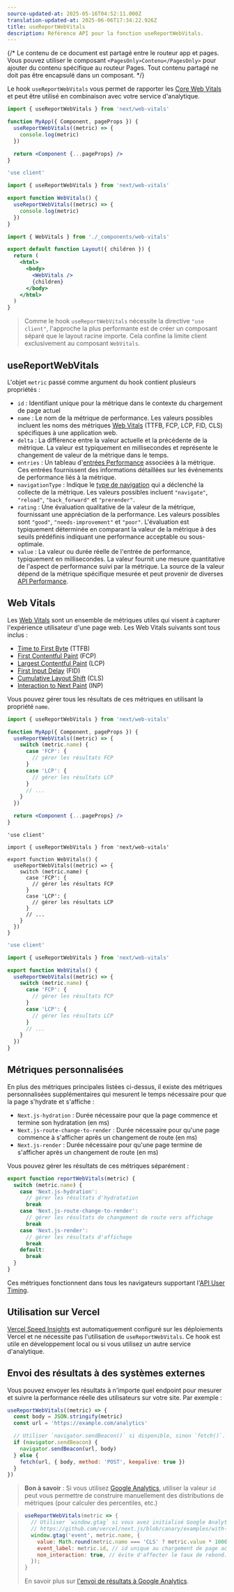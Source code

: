 ```yaml
---
source-updated-at: 2025-05-16T04:52:11.000Z
translation-updated-at: 2025-06-06T17:34:22.926Z
title: useReportWebVitals
description: Référence API pour la fonction useReportWebVitals.
---
```


{/* Le contenu de ce document est partagé entre le routeur app et pages. Vous pouvez utiliser le composant `<PagesOnly>Contenu</PagesOnly>` pour ajouter du contenu spécifique au routeur Pages. Tout contenu partagé ne doit pas être encapsulé dans un composant. */}

Le hook `useReportWebVitals` vous permet de rapporter les [Core Web Vitals](https://web.dev/vitals/) et peut être utilisé en combinaison avec votre service d'analytique.

<PagesOnly>

```jsx filename="pages/_app.js"
import { useReportWebVitals } from 'next/web-vitals'

function MyApp({ Component, pageProps }) {
  useReportWebVitals((metric) => {
    console.log(metric)
  })

  return <Component {...pageProps} />
}
```

</PagesOnly>

<AppOnly>

```jsx filename="app/_components/web-vitals.js"
'use client'

import { useReportWebVitals } from 'next/web-vitals'

export function WebVitals() {
  useReportWebVitals((metric) => {
    console.log(metric)
  })
}
```

```jsx filename="app/layout.js"
import { WebVitals } from './_components/web-vitals'

export default function Layout({ children }) {
  return (
    <html>
      <body>
        <WebVitals />
        {children}
      </body>
    </html>
  )
}
```

> Comme le hook `useReportWebVitals` nécessite la directive `"use client"`, l'approche la plus performante est de créer un composant séparé que le layout racine importe. Cela confine la limite client exclusivement au composant `WebVitals`.

</AppOnly>

## useReportWebVitals

L'objet `metric` passé comme argument du hook contient plusieurs propriétés :

- `id` : Identifiant unique pour la métrique dans le contexte du chargement de page actuel
- `name` : Le nom de la métrique de performance. Les valeurs possibles incluent les noms des métriques [Web Vitals](#web-vitals) (TTFB, FCP, LCP, FID, CLS) spécifiques à une application web.
- `delta` : La différence entre la valeur actuelle et la précédente de la métrique. La valeur est typiquement en millisecondes et représente le changement de valeur de la métrique dans le temps.
- `entries` : Un tableau d'[entrées Performance](https://developer.mozilla.org/docs/Web/API/PerformanceEntry) associées à la métrique. Ces entrées fournissent des informations détaillées sur les événements de performance liés à la métrique.
- `navigationType` : Indique le [type de navigation](https://developer.mozilla.org/docs/Web/API/PerformanceNavigationTiming/type) qui a déclenché la collecte de la métrique. Les valeurs possibles incluent `"navigate"`, `"reload"`, `"back_forward"` et `"prerender"`.
- `rating` : Une évaluation qualitative de la valeur de la métrique, fournissant une appréciation de la performance. Les valeurs possibles sont `"good"`, `"needs-improvement"` et `"poor"`. L'évaluation est typiquement déterminée en comparant la valeur de la métrique à des seuils prédéfinis indiquant une performance acceptable ou sous-optimale.
- `value` : La valeur ou durée réelle de l'entrée de performance, typiquement en millisecondes. La valeur fournit une mesure quantitative de l'aspect de performance suivi par la métrique. La source de la valeur dépend de la métrique spécifique mesurée et peut provenir de diverses [API Performance](https://developer.mozilla.org/docs/Web/API/Performance_API).

## Web Vitals

Les [Web Vitals](https://web.dev/vitals/) sont un ensemble de métriques utiles qui visent à capturer l'expérience utilisateur d'une page web. Les Web Vitals suivants sont tous inclus :

- [Time to First Byte](https://developer.mozilla.org/docs/Glossary/Time_to_first_byte) (TTFB)
- [First Contentful Paint](https://developer.mozilla.org/docs/Glossary/First_contentful_paint) (FCP)
- [Largest Contentful Paint](https://web.dev/lcp/) (LCP)
- [First Input Delay](https://web.dev/fid/) (FID)
- [Cumulative Layout Shift](https://web.dev/cls/) (CLS)
- [Interaction to Next Paint](https://web.dev/inp/) (INP)

Vous pouvez gérer tous les résultats de ces métriques en utilisant la propriété `name`.

<PagesOnly>

```jsx filename="pages/_app.js"
import { useReportWebVitals } from 'next/web-vitals'

function MyApp({ Component, pageProps }) {
  useReportWebVitals((metric) => {
    switch (metric.name) {
      case 'FCP': {
        // gérer les résultats FCP
      }
      case 'LCP': {
        // gérer les résultats LCP
      }
      // ...
    }
  })

  return <Component {...pageProps} />
}
```

</PagesOnly>

<AppOnly>

```tsx filename="app/components/web-vitals.tsx" switcher
'use client'

import { useReportWebVitals } from 'next/web-vitals'

export function WebVitals() {
  useReportWebVitals((metric) => {
    switch (metric.name) {
      case 'FCP': {
        // gérer les résultats FCP
      }
      case 'LCP': {
        // gérer les résultats LCP
      }
      // ...
    }
  })
}
```

```jsx filename="app/components/web-vitals.js" switcher
'use client'

import { useReportWebVitals } from 'next/web-vitals'

export function WebVitals() {
  useReportWebVitals((metric) => {
    switch (metric.name) {
      case 'FCP': {
        // gérer les résultats FCP
      }
      case 'LCP': {
        // gérer les résultats LCP
      }
      // ...
    }
  })
}
```

</AppOnly>

<PagesOnly>

## Métriques personnalisées

En plus des métriques principales listées ci-dessus, il existe des métriques personnalisées supplémentaires qui mesurent le temps nécessaire pour que la page s'hydrate et s'affiche :

- `Next.js-hydration` : Durée nécessaire pour que la page commence et termine son hydratation (en ms)
- `Next.js-route-change-to-render` : Durée nécessaire pour qu'une page commence à s'afficher après un changement de route (en ms)
- `Next.js-render` : Durée nécessaire pour qu'une page termine de s'afficher après un changement de route (en ms)

Vous pouvez gérer les résultats de ces métriques séparément :

```js
export function reportWebVitals(metric) {
  switch (metric.name) {
    case 'Next.js-hydration':
      // gérer les résultats d'hydratation
      break
    case 'Next.js-route-change-to-render':
      // gérer les résultats de changement de route vers affichage
      break
    case 'Next.js-render':
      // gérer les résultats d'affichage
      break
    default:
      break
  }
}
```

Ces métriques fonctionnent dans tous les navigateurs supportant l'[API User Timing](https://caniuse.com/#feat=user-timing).

</PagesOnly>

## Utilisation sur Vercel

[Vercel Speed Insights](https://vercel.com/docs/concepts/speed-insights) est automatiquement configuré sur les déploiements Vercel et ne nécessite pas l'utilisation de `useReportWebVitals`. Ce hook est utile en développement local ou si vous utilisez un autre service d'analytique.

## Envoi des résultats à des systèmes externes

Vous pouvez envoyer les résultats à n'importe quel endpoint pour mesurer et suivre la performance réelle des utilisateurs sur votre site. Par exemple :

```js
useReportWebVitals((metric) => {
  const body = JSON.stringify(metric)
  const url = 'https://example.com/analytics'

  // Utiliser `navigator.sendBeacon()` si disponible, sinon `fetch()`.
  if (navigator.sendBeacon) {
    navigator.sendBeacon(url, body)
  } else {
    fetch(url, { body, method: 'POST', keepalive: true })
  }
})
```

> **Bon à savoir** : Si vous utilisez [Google Analytics](https://analytics.google.com/analytics/web/), utiliser la valeur `id` peut vous permettre de construire manuellement des distributions de métriques (pour calculer des percentiles, etc.)

> ```js
> useReportWebVitals(metric => {
>   // Utiliser `window.gtag` si vous avez initialisé Google Analytics comme dans cet exemple :
>   // https://github.com/vercel/next.js/blob/canary/examples/with-google-analytics/pages/_app.js
>   window.gtag('event', metric.name, {
>     value: Math.round(metric.name === 'CLS' ? metric.value * 1000 : metric.value), // les valeurs doivent être des entiers
>     event_label: metric.id, // id unique au chargement de page actuel
>     non_interaction: true, // évite d'affecter le taux de rebond.
>   });
> }
> ```
>
> En savoir plus sur [l'envoi de résultats à Google Analytics](https://github.com/GoogleChrome/web-vitals#send-the-results-to-google-analytics).